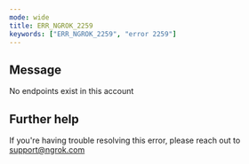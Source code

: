 ```yaml
---
mode: wide
title: ERR_NGROK_2259
keywords: ["ERR_NGROK_2259", "error 2259"]
---
```


## Message

No endpoints exist in this account

## Further help

If you're having trouble resolving this error, please reach out to [support@ngrok.com](mailto:support@ngrok.com?subject=Help%20with%20ERR_NGROK_2259)
